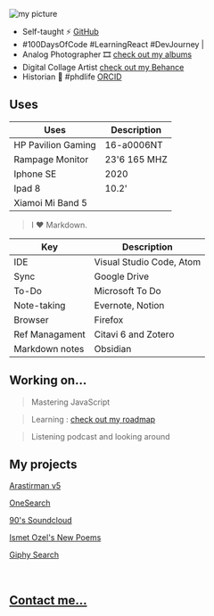 
![](https://pbs.twimg.com/profile_images/1392896862093459456/tcTntWXP_400x400.jpg "my picture")

- Self-taught ⚡️ [GitHub](https://github.com/Ted2xmen/)
- #100DaysOfCode #LearningReact #DevJourney |
- Analog Photographer 🎞️ [check out my albums](https://www.lomography.com/homes/lunaparkbuyucusu/albums)
- Digital Collage Artist [check out my Behance](https://www.behance.net/Ted2xmen)
- Historian 📗 #phdlife [ORCID](https://orcid.org/0000-0001-8587-3369)


## Uses

| Uses                   |   Description       |
| ---------------------- | ------------------- |
| HP Pavilion Gaming     | 16-a0006NT          |
| Rampage Monitor        | 23'6 165 MHZ        |
| Iphone SE              | 2020                |
| Ipad 8                 | 10.2'               |
| Xiamoi Mi Band 5       |                     |


> I ♥ Markdown.

| Key                     | Description                |
| ----------------------  | -------------------------- |
| IDE                   | Visual Studio Code, Atom   |
| Sync                    | Google Drive               |
| To-Do                   | Microsoft To Do            |
| Note-taking             | Evernote, Notion           |
| Browser                 | Firefox                    |
| Ref Managament          | Citavi 6 and Zotero        |
| Markdown notes          | Obsidian                   |


## Working on...

> Mastering JavaScript

> Learning :  [check out my roadmap](/roadmap) 

> Listening podcast and looking around



## My projects



[Arastirman v5 ](https://arastirmanv4.vercel.app/)

[OneSearch](https://onesearch.vercel.app/)

[90's Soundcloud](https://ted2xmen.github.io/onemonth-soundcloud90/)

[Ismet Ozel's New Poems](https://ted2xmen.github.io/random-ozel/)

[Giphy Search ](https://ted2xmen.github.io/giphy-onemonth-engine/)

<br />




## [Contact me...](/contact)
